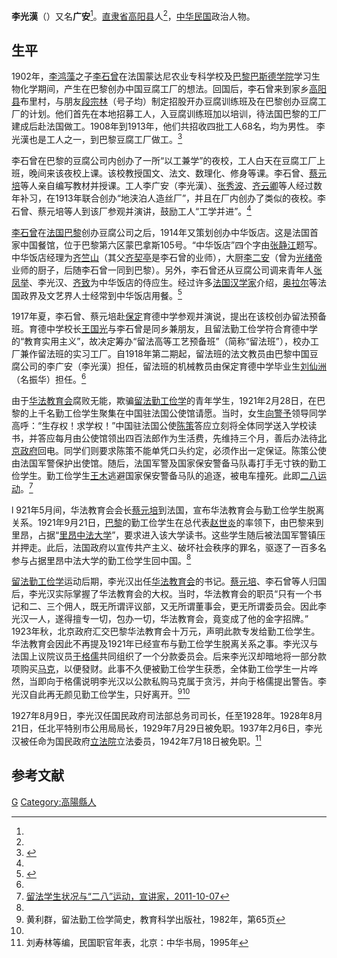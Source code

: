 '''李光漢'''（{{bd|？||？|}}）又名'''广安'''<ref name=yy/>。[[直隶省|直隶省]][[高阳县|高阳县]]人<ref name=xjj/>，[[中华民国|中华民国]]政治人物。

==生平==
1902年，[[李鸿藻|李鸿藻]]之子[[李石曾|李石曾]]在法国蒙达尼农业专科学校及[[巴黎|巴黎]][[巴斯德学院|巴斯德学院]]学习生物化学期间，产生在巴黎创办中国豆腐工厂的想法。回国后，李石曾来到家乡[[高阳县|高阳县]]布里村，与朋友[[段宗林|段宗林]]（号子均）制定招股开办豆腐训练班及在巴黎创办豆腐工厂的计划。他们首先在本地招募工人，入豆腐训练班加以培训，待法国巴黎的工厂建成后赴法国做工。1908年到1913年，他们共招收四批工人68名，均为男性。 李光漢也是工人之一，到巴黎豆腐工厂做工。<ref name=yy>{{Cite web |url=http://www.yuanfr.com/Html/200583215250-1.Html |title=20世纪初中国的留法勤工俭学运动，缘缘法语学习网，2005-08-03 |access-date=2013-06-27 |archive-date=2019-08-12 |archive-url=https://web.archive.org/web/20190812083050/http://www.yuanfr.com/Html/200583215250-1.Html |dead-url=no }}</ref>

李石曾在巴黎的豆腐公司内创办了一所“以工兼学”的夜校，工人白天在豆腐工厂上班，晚间来该夜校上课。该校教授国文、法文、数理化、修身等课。李石曾、[[蔡元培|蔡元培]]等人亲自编写教材并授课。工人李广安（李光漢）、[[张秀波|张秀波]]、[[齐云卿|齐云卿]]等人经过数年补习，在1913年联合创办“地浃泊人造丝厂”，并且在厂内创办了类似的夜校。李石曾、蔡元培等人到该厂参观并演讲，鼓励工人“工学并进”。<ref name=yy/>

[[李石曾|李石曾]]在[[法国|法国]][[巴黎|巴黎]]创办豆腐公司之后，1914年又策划创办中华饭店。这是法国首家中国餐馆，位于巴黎第六区蒙巴拿斯105号。“中华饭店”四个字由[[张静江|张静江]]题写。中华饭店经理为[[齐竺山|齐竺山]]（其父[[齐契亭|齐契亭]]是李石曾的业师），大厨[[李二安|李二安]]（曾为[[光绪帝|光绪帝]]业师的厨子，后随李石曾一同到巴黎）。另外，李石曾还从豆腐公司调来青年人[[张凤举|张凤举]]、李光汉、[[齐致|齐致]]为中华饭店的侍应生。经过许多[[法国|法国]][[汉学家|汉学家]]介绍，[[奥拉尔|奥拉尔]]等法国政界及文艺界人士经常到中华饭店用餐。<ref>{{Cite web |url=http://edu.sina.com.cn/a/2001-09-25/16473.html |title=中国豆腐在法国 记法国最早的中餐馆--中华饭店，新浪网，2001-09-25 |access-date=2013-06-27 |archive-date=2019-08-13 |archive-url=https://web.archive.org/web/20190813084951/http://edu.sina.com.cn/a/2001-09-25/16473.html |dead-url=no }}</ref>

1917年夏，李石曾、蔡元培赴[[保定|保定]]育德中学参观并演说，提出在该校创办留法预备班。育德中学校长[[王国光|王国光]]与李石曾是同乡兼朋友，且留法勤工俭学符合育德中学的“教育实用主义”，故决定筹办“留法高等工艺预备班”（简称“留法班”），校办工厂兼作留法班的实习工厂。自1918年第二期起，留法班的法文教员由巴黎中国豆腐公司的李广安（李光漢）担任，留法班的机械教员由保定育德中学毕业生[[刘仙洲|刘仙洲]]（名振华）担任。<ref name=yy/>

由于[[华法教育会|华法教育会]]腐败无能，欺骗[[留法勤工俭学|留法勤工俭学]]的青年学生，1921年2月28日，在巴黎的上千名勤工俭学生聚集在中国驻法国公使馆请愿。当时，女生[[向警予|向警予]]领导同学高呼：“生存权！求学权！”中国驻法国公使[[陈策|陈策]]答应立刻将全体同学送入学校读书，并答应每月由公使馆领出四百法郎作为生活费，先维持三个月，善后办法待[[北洋政府|北京政府]]回电。同学们则要求陈策不能单凭口头约定，必须作出一定保证。陈策公使由法国军警保护出使馆。随后，法国军警及国家保安警备马队毒打手无寸铁的勤工俭学生。勤工俭学生[[王木|王木]]逃避国家保安警备马队的追逐，被电车撞死。此即[[二八运动|二八运动]]。<ref name=xjj>[http://www.xj71.com/2011/1007/642659.shtml 留法学生状况与“二八”运动，宣讲家，2011-10-07]{{dead link|date=2018年3月 |bot=InternetArchiveBot |fix-attempted=yes }}</ref>

l 921年5月间，华法教育会会长[[蔡元培|蔡元培]]到法国，宣布华法教育会与勤工俭学生脱离关系。1921年9月21日，[[巴黎|巴黎]]的勤工俭学生在总代表[[赵世炎|赵世炎]]的率领下，由巴黎来到里昂，占据“[[里昂中法大学|里昂中法大学]]”，要求进入该大学读书。这些学生随后被法国军警镇压并押走。此后，法国政府以宣传共产主义、破坏社会秩序的罪名，驱逐了一百多名参与占据里昂中法大学的勤工俭学生回中国。<ref name=xjj/>

[[留法勤工俭学|留法勤工俭学]]运动后期，李光汉出任[[华法教育会|华法教育会]]的书记。[[蔡元培|蔡元培]]、李石曾等人归国后，李光汉实际掌握了华法教育会的大权。当时，华法教育会的职员“只有一个书记和二、三个佣人，既无所谓评议部，又无所谓董事会，更无所谓委员会。因此李光汉一人，遂得擅专一切，包办一切，华法教育会，竟变成了他的金字招牌。” 1923年秋，北京政府汇交巴黎华法教育会十万元，声明此款专发给勤工俭学生。华法教育会因此不再提及1921年已经宣布与勤工俭学生脱离关系之事。李光汉与法国上议院议员[[于格儒|于格儒]]共同组织了一个分款委员会。后来李光汉却暗地将一部分款项购买[[马克|马克]]，以便發财。此事不久便被勤工俭学生获悉，全体勤工俭学生一片哗然，当即向于格儒说明李光汉以公款私购马克属于贪污，并向于格儒提出警告。李光汉自此再无颜见勤工俭学生，只好离开。<ref name=huang>黄利群，留法勤工俭学简史，教育科学出版社，1982年，第65页</ref><ref name=xjj/>

1927年8月9日，李光汉任国民政府司法部总务司司长，任至1928年。1928年8月21日，任北平特别市公用局局长，1929年7月29日被免职。1937年2月6日，李光汉被任命为国民政府[[立法院|立法院]]立法委员，1942年7月18日被免职。<ref>刘寿林等编，民国职官年表，北京：中华书局，1995年</ref>

==参考文献==
{{reflist}}

{{第4屆中華民國訓政時期立法委員名單}}
{{DEFAULTSORT:Li李}}
[[Category:李姓|G]]
[[Category:高陽縣人|Category:高陽縣人]]